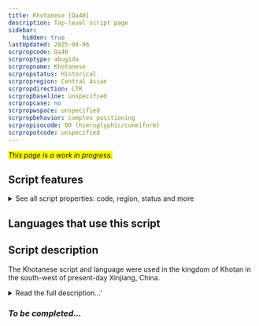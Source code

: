 ```yaml
---
title: Khotanese [Qa40]
description: Top-level script page
sidebar:
    hidden: true
lastUpdated: 2025-08-06
scrpropcode: Qa40
scrproptype: abugida
scrpropname: Khotanese
scrpropstatus: Historical
scrpropregion: Central Asian
scrpropdirection: LTR
scrpropbaseline: unspecified
scrpropcase: no
scrpropwspace: unspecified
scrpropbehavior: complex positioning
scrpropisocode: 00 (hieroglyphic/cuneiform)
scrpropotcode: unspecified
---
```


<span style='background-color:yellow'>_This page is a work in progress._</span>


## Script features

<details>
<summary> See all script properties: code, region, status and more</summary>
<ScriptInfo />
</details>

## Languages that use this script

<WsList script='Qa40' wsMax='5' />

## Script description

The Khotanese script and language were used in the kingdom of Khotan in the south-west of present-day Xinjiang, China.

<details><summary>Read the full description...'</summary>_Not yet available._</details>

### _To be completed..._

